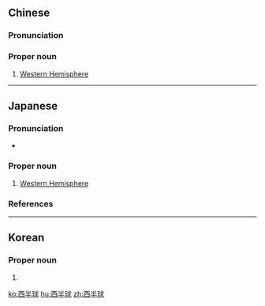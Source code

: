 ==Chinese==
{{zh-forms|type=12}}

===Pronunciation===
{{zh-pron
|m=xībànqiú,er=y
|c=sai1 bun3 kau4
|cat=pn
}}

===Proper noun===
{{zh-proper noun}}

# [[Western Hemisphere]] {{gloss|hemisphere of the Earth}}

----

==Japanese==
{{ja-kanjitab|にし|はん|きゅう|yomi=ko}}

===Pronunciation===
* {{ja-pron|にしはんきゅう|y=y|acc=3|acc_ref=NHK}}

===Proper noun===
{{ja-pos|にしはんきゅう|proper}}

# [[Western Hemisphere]] {{gloss|hemisphere of the Earth}}

===References===
<references/>

----

==Korean==
{{ko-hanjatab}}

===Proper noun===
{{ko-noun|hj|rv=Seobangu|hangeul=서반구}}

# {{hanja form of|서반구|[[Western Hemisphere]] {{gloss|hemisphere of the Earth}}}}

[[ko:西半球]]
[[hu:西半球]]
[[zh:西半球]]